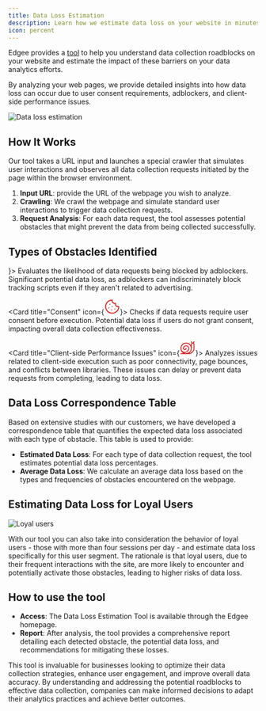 ```yaml
---
title: Data Loss Estimation
description: Learn how we estimate data loss on your website in minutes
icon: percent
---
```


Edgee provides a [tool](https://www.edgee.cloud/#data-collection-form) to help you understand data collection 
roadblocks on your website and estimate the impact of these barriers on your data analytics efforts. 

By analyzing your web pages, we provide detailed insights into how data loss can occur due to 
user consent requirements, adblockers, and client-side performance issues.


<img className="block" src="/images/data-collection.png" alt="Data loss estimation" />


## How It Works

Our tool takes a URL input and launches a special crawler that simulates user interactions 
and observes all data collection requests initiated by the page within the browser environment.


1. **Input URL**: provide the URL of the webpage you wish to analyze.
2. **Crawling**: We crawl the webpage and simulate standard user interactions to trigger data collection requests.
3. **Request Analysis**: For each data request, the tool assesses potential obstacles that might prevent the data from being collected successfully.

## Types of Obstacles Identified

<CardGroup cols={1}>
  <Card title="Adblockers" icon={<svg width="32" height="32" viewBox="0 0 128 128" fill="none" stroke="#dc2626" xmlns="http://www.w3.org/2000/svg"><path d="M49.3867 49.3867L16 58.6667V74.6667L91.4133 91.4133M112 81.8133V32L73.0133 42.8267M61.8667 89.6C61.3063 91.6311 60.3515 93.532 59.0565 95.194C57.7616 96.8561 56.152 98.2469 54.3196 99.2869C52.4872 100.327 50.4679 100.996 48.3769 101.255C46.286 101.515 44.1644 101.36 42.1333 100.8C40.1022 100.24 38.2013 99.2848 36.5393 97.9899C34.8772 96.6949 33.4864 95.0853 32.4464 93.2529C31.4064 91.4205 30.7375 89.4012 30.4779 87.3103C30.2183 85.2193 30.373 83.0978 30.9333 81.0667M10.6667 10.6667L117.333 117.333" stroke-width="8" stroke-linecap="round" stroke-linejoin="round"/></svg>}>
    Evaluates the likelihood of data requests being blocked by adblockers.
    <Warning>Significant potential data loss, as adblockers can indiscriminately block tracking scripts even if they aren't related to advertising.</Warning>
  </Card>
  
  <Card title="Consent" icon={<svg width="32" height="32" viewBox="0 0 128 128" fill="none" stroke="#dc2626" xmlns="http://www.w3.org/2000/svg"><path d="M45.3333 45.3333V45.3867M85.3333 82.6667V82.72M64 64V64.0533M58.6667 90.6667V90.72M37.3333 74.6667V74.72M64 10.6667C53.4516 10.6667 43.1402 13.7946 34.3696 19.6549C25.5989 25.5153 18.7631 33.8448 14.7264 43.5902C10.6897 53.3356 9.63356 64.0591 11.6914 74.4048C13.7493 84.7505 18.8288 94.2535 26.2876 101.712C33.7464 109.171 43.2495 114.251 53.5952 116.309C63.9408 118.366 74.6644 117.31 84.4098 113.274C94.1552 109.237 102.485 102.401 108.345 93.6304C114.205 84.8598 117.333 74.5483 117.333 64C113.627 65.1413 109.679 65.2506 105.915 64.3161C102.151 63.3816 98.7128 61.4387 95.9704 58.6963C93.228 55.9539 91.285 52.5157 90.3505 48.7516C89.416 44.9876 89.5253 41.0399 90.6667 37.3333C86.96 38.4746 83.0124 38.5839 79.2483 37.6494C75.4842 36.7149 72.0461 34.772 69.3037 32.0296C66.5613 29.2872 64.6184 25.8491 63.6839 22.085C62.7494 18.3209 62.8587 14.3733 64 10.6667Z" stroke-width="8" stroke-linecap="round" stroke-linejoin="round"/></svg>}>
    Checks if data requests require user consent before execution.
    <Warning>Potential data loss if users do not grant consent, impacting overall data collection effectiveness.</Warning>
  </Card>
  

  <Card title="Client-side Performance Issues" icon={<svg width="32" height="32" viewBox="0 0 128 128" fill="none" stroke="#dc2626" xmlns="http://www.w3.org/2000/svg"><path d="M10.6667 69.3333C10.6667 73.5356 11.4944 77.6968 13.1025 81.5792C14.7107 85.4616 17.0678 88.9893 20.0392 91.9608C23.0107 94.9322 26.5384 97.2893 30.4208 98.8975C34.3032 100.506 38.4644 101.333 42.6667 101.333C46.869 101.333 51.0301 100.506 54.9125 98.8975C58.7949 97.2893 62.3226 94.9322 65.2941 91.9608C68.2655 88.9893 70.6226 85.4616 72.2308 81.5792C73.8389 77.6968 74.6667 73.5356 74.6667 69.3333C74.6667 63.6754 72.419 58.2492 68.4183 54.2484C64.4175 50.2476 58.9913 48 53.3333 48C47.6754 48 42.2492 50.2476 38.2484 54.2484C34.2476 58.2492 32 63.6754 32 69.3333C32 72.1623 33.1238 74.8754 35.1242 76.8758C37.1246 78.8762 39.8377 80 42.6667 80C45.4956 80 48.2087 78.8762 50.2091 76.8758C52.2095 74.8754 53.3333 72.1623 53.3333 69.3333M10.6667 69.3333C10.6667 92.8975 29.7692 112 53.3333 112C76.8975 112 96 92.8975 96 69.3333M10.6667 69.3333C10.6667 45.7692 29.7692 26.6667 53.3333 26.6667C76.8975 26.6667 96 45.7692 96 69.3333M96 69.3333V37.3333C96 34.5044 97.1238 31.7912 99.1242 29.7909C101.125 27.7905 103.838 26.6667 106.667 26.6667C109.496 26.6667 112.209 27.7905 114.209 29.7909C116.21 31.7912 117.333 34.5044 117.333 37.3333V69.3333C117.333 92.8 98.1333 112 74.6667 112H10.6667M96 16L101.867 27.7333M117.333 16L111.467 27.7333" stroke-width="7" stroke-linecap="round" stroke-linejoin="round"/></svg>}>
    Analyzes issues related to client-side execution such as poor connectivity, page bounces, and conflicts between libraries.
    <Warning>These issues can delay or prevent data requests from completing, leading to data loss.</Warning>
  </Card>
</CardGroup>
  

## Data Loss Correspondence Table

Based on extensive studies with our customers, we have developed a correspondence table that quantifies 
the expected data loss associated with each type of obstacle. This table is used to provide:

- **Estimated Data Loss**: For each type of data collection request, the tool estimates potential data loss percentages.
- **Average Data Loss**: We calculate an average data loss based on the types and frequencies of obstacles encountered on the webpage.

## Estimating Data Loss for Loyal Users

<img className="block" src="/images/loyal-user-toggle.png" alt="Loyal users" width={200} />

With our tool you can also take into consideration the behavior of loyal users - those with more than four sessions per day - and 
estimate data loss specifically for this user segment. The rationale is that loyal users, due to 
their frequent interactions with the site, are more likely to encounter and potentially activate 
those obstacles, leading to higher risks of data loss.

## How to use the tool

- **Access**: The Data Loss Estimation Tool is available through the Edgee homepage.
- **Report**: After analysis, the tool provides a comprehensive report detailing each detected obstacle, the potential data loss, 
and recommendations for mitigating these losses.

This tool is invaluable for businesses looking to optimize their data collection strategies, enhance user engagement, 
and improve overall data accuracy. By understanding and addressing the potential roadblocks to effective data collection, 
companies can make informed decisions to adapt their analytics practices and achieve better outcomes.

